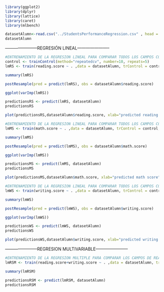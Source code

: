 ```r
library(ggplot2)
library(dplyr)
library(lattice)
library(caret)
library(mlbench)
```

```r
datasetAlumn<-read.csv("../StudentsPerformanceRegression.csv" , head = TRUE, sep=",")
datasetAlumn
```

-----------------------REGRESIÓN LINEAL-----------------------

```r
#ENTRENAMIENTO DE LA REGRESION LINEAL PARA COMPARAR TODOS LOS CAMPOS CON EL DE READING SCORE
control <- trainControl(method="repeatedcv", number=10, repeats=5)
lmRS <- train(reading.score ~ . ,data = datasetAlumn, trControl = control, metric="RMSE",tuneLength = 10, method = "lm")
```

```r
summary(lmRS)
```

```r
postResample(pred = predict(lmRS), obs = datasetAlumn$reading.score)
```
```r
ggplot(varImp(lmRS))
```


```r
predictionsRS <- predict(lmRS, datasetAlumn)
predictionsRS
```

```r
plot(predictionsRS,datasetAlumn$reading.score, xlab="predicted reading score",ylab="actual reading score", abline(a=0,b=1), pch = 20)
```


```r
#ENTRENAMIENTO DE LA REGRESION LINEAL PARA COMPARAR TODOS LOS CAMPOS CON EL DE MATH SCORE
lmMS <- train(math.score ~ . ,data = datasetAlumn, trControl = control, metric="RMSE",tuneLength = 10, method = "lm")
```

```r
summary(lmMS)
```

```r
postResample(pred = predict(lmMS), obs = datasetAlumn$math.score)
```

```r
ggplot(varImp(lmMS))
```


```r
predictionsMS <- predict(lmMS, datasetAlumn)
predictionsMS
```

```r
plot(predictionsMS,datasetAlumn$math.score, xlab="predicted math score",ylab="actual math score", abline(a=0,b=1), pch = 20)
```

```r
#ENTRENAMIENTO DE LA REGRESION LINEAL PARA COMPARAR TODOS LOS CAMPOS CON EL DE WRITING SCORE
lmWS <- train(writing.score ~ . ,data = datasetAlumn, trControl = control, metric="RMSE",tuneLength = 10, method = "lm")
```

```r
summary(lmWS)
```

```r
postResample(pred = predict(lmWS), obs = datasetAlumn$writing.score)
```

```r
ggplot(varImp(lmWS))
```

```r
predictionsWS <- predict(lmWS, datasetAlumn)
predictionsWS
```
```r
plot(predictionsWS,datasetAlumn$writing.score, xlab="predicted writing score",ylab="actual writing score", abline(a=0,b=1), pch = 20)
```

-----------------------REGRESION MULTIVARIABLE-----------------------

```r
#ENTRENAMIENTO DE LA REGRESION MULTIPLE PARA COMPARAR LOS CAMPOS DE READING Y WRING SCORE CON EL DE MATH SCORE
lmRSM <- train(reading.score+writing.score ~ . ,data = datasetAlumn, trControl = control, metric="RMSE",tuneLength = 10, method = "lm")
```

```r
summary(lmRSM)
```

```r
predictionsRSM <- predict(lmRSM, datasetAlumn)
predictionsRSM
```
